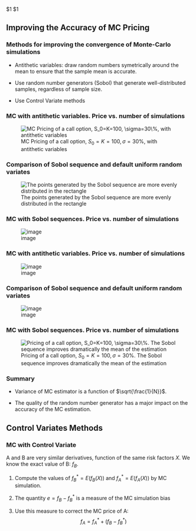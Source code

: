 $1
$1

Improving the Accuracy of MC Pricing
------------------------------------

### Methods for improving the convergence of Monte-Carlo simulations

-   Antithetic variables: draw random numbers symetrically around the
    mean to ensure that the sample mean is accurate.

-   Use random number generators (Sobol) that generate well-distributed
    samples, regardless of sample size.

-   Use Control Variate methods

### MC with antithetic variables. Price vs. number of simulations

![MC Pricing of a call option, $S_0=K=100, \sigma=30\%$, with antithetic
variables](Figures/fig-fig-mc-61)

### Comparison of Sobol sequence and default uniform random variates

![The points generated by the Sobol sequence are more evenly distributed
in the rectangle](Figures/fig-fig-mc-603)

### MC with Sobol sequences. Price vs. number of simulations

![image](Figures/fig-fig-mc-71)

### MC with antithetic variables. Price vs. number of simulations

![image](Figures/fig-fig-mc-61)

### Comparison of Sobol sequence and default uniform random variates

![image](Figures/fig-fig-mc-603)

### MC with Sobol sequences. Price vs. number of simulations

![Pricing of a call option, $S_0=K=100, \sigma=30\%$. The Sobol sequence
improves dramatically the mean of the estimation](Figures/fig-fig-mc-71)

### Summary

-   Variance of MC estimator is a function of $\sqrt{\frac{1}{N}}$.

-   The quality of the random number generator has a major impact on the
    accuracy of the MC estimation.

Control Variates Methods
------------------------

### MC with Control Variate

A and B are very similar derivatives, function of the same risk factors
$X$. We know the exact value of B: $f_B$.

1.  Compute the values of $f^*_B = E(f_B(X))$ and $f^*_A = E(f_A(X))$ by
    MC simulation.

2.  The quantity $e = f_B - f^*_B$ is a measure of the MC simulation
    bias

3.  Use this measure to correct the MC price of A:
    $$f_A = f^*_A + (f_B - f^*_B)$$


